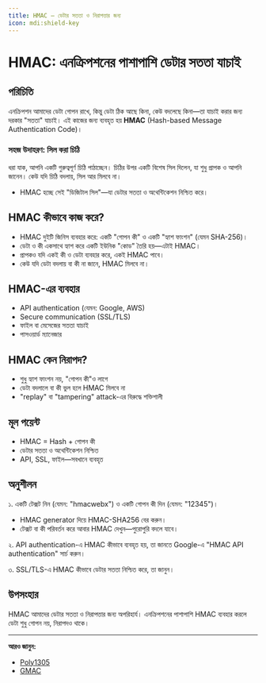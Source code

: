 ```yaml
---
title: HMAC — ডেটার সততা ও নিরাপত্তার জন্য
icon: mdi:shield-key
---
```


# HMAC: এনক্রিপশনের পাশাপাশি ডেটার সততা যাচাই

## পরিচিতি

এনক্রিপশন আমাদের ডেটা গোপন রাখে, কিন্তু ডেটা ঠিক আছে কিনা, কেউ বদলেছে কিনা—তা যাচাই করার জন্য দরকার "সততা" যাচাই। এই কাজের জন্য ব্যবহৃত হয় **HMAC** (Hash-based Message Authentication Code)।

### সহজ উদাহরণ: সিল করা চিঠি

ধরা যাক, আপনি একটি গুরুত্বপূর্ণ চিঠি পাঠাচ্ছেন। চিঠির উপর একটি বিশেষ সিল দিলেন, যা শুধু প্রাপক ও আপনি জানেন। কেউ যদি চিঠি বদলায়, সিল আর মিলবে না।
- HMAC হচ্ছে সেই "ডিজিটাল সিল"—যা ডেটার সততা ও অথেন্টিকেশন নিশ্চিত করে।

## HMAC কীভাবে কাজ করে?
- HMAC দুইটি জিনিস ব্যবহার করে: একটি "গোপন কী" ও একটি "হ্যাশ ফাংশন" (যেমন SHA-256)।
- ডেটা ও কী একসাথে হ্যাশ করে একটি ইউনিক "কোড" তৈরি হয়—এটাই HMAC।
- প্রাপকও যদি একই কী ও ডেটা ব্যবহার করে, একই HMAC পাবে।
- কেউ যদি ডেটা বদলায় বা কী না জানে, HMAC মিলবে না।

## HMAC-এর ব্যবহার
- API authentication (যেমন: Google, AWS)
- Secure communication (SSL/TLS)
- ফাইল বা মেসেজের সততা যাচাই
- পাসওয়ার্ড ম্যানেজার

## HMAC কেন নিরাপদ?
- শুধু হ্যাশ ফাংশন নয়, "গোপন কী"ও লাগে
- ডেটা বদলালে বা কী ভুল হলে HMAC মিলবে না
- "replay" বা "tampering" attack-এর বিরুদ্ধে শক্তিশালী

## মূল পয়েন্ট
- HMAC = Hash + গোপন কী
- ডেটার সততা ও অথেন্টিকেশন নিশ্চিত
- API, SSL, ফাইল—সবখানে ব্যবহৃত

## অনুশীলন

১. একটি টেক্সট নিন (যেমন: "hmacwebx") ও একটি গোপন কী দিন (যেমন: "12345")।
   - HMAC generator দিয়ে HMAC-SHA256 বের করুন।
   - টেক্সট বা কী পরিবর্তন করে আবার HMAC দেখুন—পুরোপুরি বদলে যাবে।

২. API authentication-এ HMAC কীভাবে ব্যবহৃত হয়, তা জানতে Google-এ "HMAC API authentication" সার্চ করুন।

৩. SSL/TLS-এ HMAC কীভাবে ডেটার সততা নিশ্চিত করে, তা জানুন।

## উপসংহার

HMAC আমাদের ডেটার সততা ও নিরাপত্তার জন্য অপরিহার্য। এনক্রিপশনের পাশাপাশি HMAC ব্যবহার করলে ডেটা শুধু গোপন নয়, নিরাপদও থাকে।

---

**আরও জানুন:**
- [Poly1305](/encryption/poly1305)
- [GMAC](/encryption/gmac)
